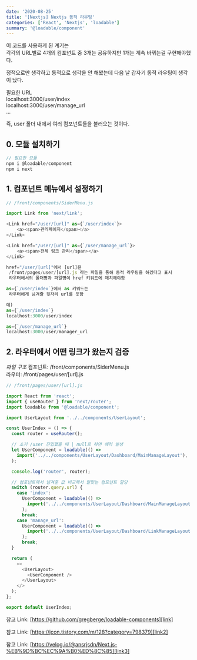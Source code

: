 ```yaml
---
date: '2020-08-25'
title: '[Nextjs] Nextjs 동적 라우팅'
categories: ['React', 'Nextjs', 'loadable']
summary: '@loadable/component'
---
```


이 코드를 사용하게 된 계기는<br />
각각의 URL별로 4개의 컴포넌트 중 3개는 공유하지만 1개는 계속 바뀌는걸 구현해야했다.

정적으로만 생각하고 동적으로 생각을 안 해봤는데 다음 날 갑자기 동적 라우팅이 생각이 났다.

필요한 URL  
localhost:3000/user/index  
localhost:3000/user/manage_url  
...

즉, user 폴더 내에서 여러 컴포넌트들을 불러오는 것이다.

## 0. 모듈 설치하기

```javascript
// 필요한 모듈
npm i @loadable/component
npm i next
```

## 1. 컴포넌트 메뉴에서 설정하기

```javascript
// /front/components/SiderMenu.js

import Link from 'next/link';

<Link href="/user/[url]" as={`/user/index`}>
    <a><span>관리페이지</span></a>
</Link>

<Link href="/user/[url]" as={`/user/manage_url`}>
    <a><span>전체 링크 관리</span></a>
</Link>
```

```javascript
href="/user/[url]"에서 [url]은
 /front/pages/user/[url].js 라는 파일을 통해 동적 라우팅을 하겠다고 표시
 라우터에서의 폴더명과 파일명이 href 키워드에 매치해야함

as={`/user/index`}에서 as 키워드는
 라우터에게 넘겨줄 뒷자리 url를 뜻함

예)
as={`/user/index`}
localhost:3000/user/index

as={`/user/manage_url`}
localhost:3000/user/manager_url
```

## 2. 라우터에서 어떤 링크가 왔는지 검증

_파일 구조_
컴포넌트: /front/components/SiderMenu.js  
라우터: /front/pages/user/[url].js

```javascript
// /front/pages/user/[url].js

import React from 'react';
import { useRouter } from 'next/router';
import loadable from '@loadable/component';

import UserLayout from '../../components/UserLayout';

const UserIndex = () => {
  const router = useRouter();

  // 초기 /user 진입했을 때 | null로 하면 에러 발생
  let UserComponent = loadable(() =>
    import('../../components/UserLayout/Dashboard/MainManageLayout'),
  );

  console.log('router', router);

  // 컴포넌트에서 넘겨준 값 비교해서 알맞는 컴포넌트 할당
  switch (router.query.url) {
    case 'index':
      UserComponent = loadable(() =>
        import('../../components/UserLayout/Dashboard/MainManageLayout'),
      );
      break;
    case 'manage_url':
      UserComponent = loadable(() =>
        import('../../components/UserLayout/Dashboard/LinkManageLayout'),
      );
      break;
  }

  return (
    <>
      <UserLayout>
        <UserComponent />
      </UserLayout>
    </>
  );
};

export default UserIndex;
```

참고 Link: [https://github.com/gregberge/loadable-components][link]

[link]: https://github.com/gregberge/loadable-components 'Go'

참고 Link: [https://jcon.tistory.com/m/128?category=798379][link2]

[link2]: https://jcon.tistory.com/m/128?category=798379 'Go'

참고 Link: [https://velog.io/@ansrjsdn/Next.js-%EB%9D%BC%EC%9A%B0%ED%8C%85][link3]

[link3]: https://velog.io/@ansrjsdn/Next.js-%EB%9D%BC%EC%9A%B0%ED%8C%85 'Go'
